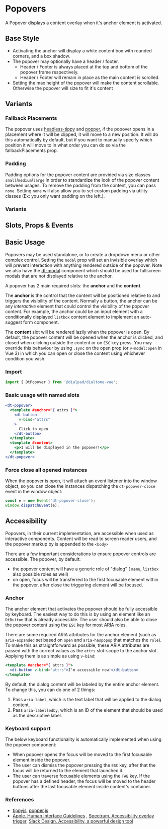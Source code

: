 
# Popovers

<Subtitle>
  A Popover displays a content overlay when it's anchor element is activated.
</Subtitle>

## Base Style

- Activating the anchor will display a white content box with rounded corners, and a box shadow.
- The popover may optionally have a header / footer.
  - Header / Footer is always placed at the top and bottom of the popover frame respectively.
  - Header / Footer will remain in place as the main content is scrolled.
- Setting the max height of the popover will make the content scrollable. Otherwise the popover will size to fit it's content

<Canvas>
  <Story id="components-popover--default" />
</Canvas>

## Variants

### Fallback Placements

The popover uses [headless-tippy](https://atomiks.github.io/tippyjs/v6/headless-tippy/) and
[popper](https://popper.js.org/docs/v2/modifiers/flip/), if the popover opens in a placement where it will
be clipped, it will move to a new position. It will do this automatically by default, but if you want to
manually specify which position it will move to in what order you can do so via the fallbackPlacements prop.

### Padding

Padding options for the popover content are provided via size classes `small`/`medium`/`large` in order to standardize
the look of the popover content between usages. To remove the padding from the content, you can pass `none`. Setting
`none` will also allow you to set custom padding via utility classes (Ex: you only want padding on the left.).

### Variants

<Canvas>
  <Story id="components-popover--variants" />
</Canvas>

## Slots, Props & Events

<ArgsTable story={PRIMARY_STORY} />

## Basic Usage

Popovers may be used standalone, or to create a dropdown menu or other complex control.
Setting the `modal` prop will set an invisible overlay which will prevent interaction with anything rendered outside
of the popover. Note we also have the [dt-modal](/story/components-modal--default) component which should be used
for fullscreen modals that are not displayed relative to the anchor.

A popover has 2 main required slots: the **anchor** and the **content**.

The **anchor** is the control that the content will be positioned relative to and triggers the visibility of the
content. Normally a button, the anchor can be any *interactive* element that could control the visibility of the popover
content. For example, the anchor could be an input element with a conditionally displayed `listbox` content element to
implement an auto-suggest form component.

The **content** slot will be rendered lazily when the popover is open. By default, the popover content will
be opened when the anchor is clicked, and closed when clicking outside the content or on `ESC` key press. You may
override this behaviour by using `.sync` on the open prop (or `v-model:open` in Vue 3) in which you can open or close
the content using whichever condition you wish.

### Import

```jsx
import { DtPopover } from '@dialpad/dialtone-vue';
```

### Basic usage with named slots

```jsx
<dt-popover>
  <template #anchor="{ attrs }">
    <dt-button
      v-bind="attrs"
    >
      Click to open
    </dt-button>
  </template>
  <template #content>
    <p>I will be displayed in the popover!</p>
  </template>
</dt-popover>
```

### Force close all opened instances

When the popover is open, it will attach an event listener into the window object, so you can close the instances
dispatching the `dt-popover-close` event in the window object:

```js
const e = new Event('dt-popover-close');
window.dispatchEvent(e);
```

## Accessibility

Popovers, in their current implementation, are accessible when used as interactive components.
Content will be read to screen reader users, and the popover markup by is appended to the `<body>`

There are a few important considerations to ensure popover controls are accessible.
The popover, by default:

- the popover content will have a generic role of "dialog" ( `menu`, `listbox` also possible roles as well)
- on open, focus will be transferred to the first focusable element within the popover, after close the triggering
element will be focused.

### Anchor

The anchor element that activates the popover should be fully accessible by keyboard. The easiest way to do this is by
using an element like an `DtButton` that is already accessible. The user should also be able to close the popover
content using the `ESC` key for most ARIA roles.

There are some required ARIA attributes for the anchor element (such as `aria-expanded` set based on `open` and
`aria-haspopup` that matches the `role`). To make this as straightforward as possible, these ARIA attributes are passed
with the correct values as the `attrs` slot-scope to the anchor slot. Applying them is as simple as using `v-bind`:

```jsx
<template #anchor="{ attrs }">
  <dt-button v-bind="attrs">I'm accessible now!</dt-button>
</template>
```

By default, the dialog content will be labeled by the entire anchor element. To change this, you can do one of 2 things:

1. Pass `aria-label`, which is the text label that will be applied to the dialog content.
2. Pass `aria-labelledby`, which is an ID of the element that should be used as the descriptive label.

### Keyboard support

The below keyboard functionality is automatically implemented when using the popover component:

- When popover opens the focus will be moved to the first focusable element inside the popover.
- The user can dismiss the popover pressing the `ESC` key, after that the focus will be returned to the element
that launched it.
- The user can traverse focusable elements using the `TAB` key. If the popover has a defined header, the focus will be
moved to the header buttons after the last focusable element inside content's container.

### References

- [tippyjs](https://atomiks.github.io/tippyjs/), [popper.js](https://popper.js.org/)
- [Apple. Human Interface Guidelines](https://developer.apple.com/design/human-interface-guidelines/ios/views/popovers/)
, [Spectrum. Accessibility overlay trigger](https://react-spectrum.adobe.com/react-aria/useOverlayTrigger.html),
[Slack Design. Accessibility, a powerful design tool](https://slack.design/articles/accessibility-a-powerful-design-tool/)
